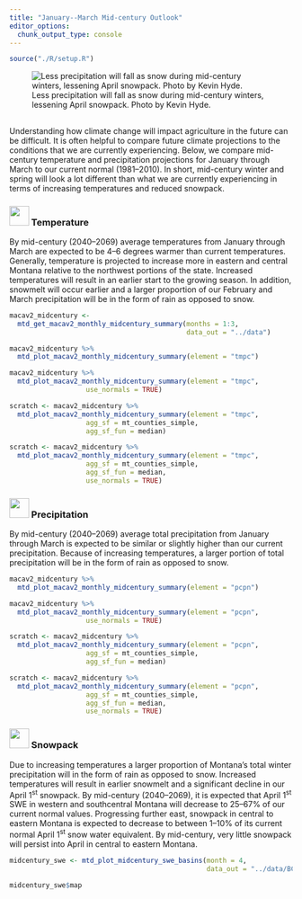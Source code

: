 ```yaml
---
title: "January--March Mid-century Outlook"
editor_options: 
  chunk_output_type: console
---
```


```r
source("./R/setup.R")
```

![Less precipitation will fall as snow during mid-century winters, lessening April snowpack. Photo by Kevin Hyde.](./img/Kevin_Hyde_dry.jpg)

## {- .tabset .tabset-fade .tabset-pills}

Understanding how climate change will impact agriculture in the future can be difficult. It is often helpful to compare future climate projections to the conditions that we are currently experiencing. Below, we compare mid-century temperature and precipitation projections for January through March to our current normal (1981--2010). In short, mid-century winter and spring will look a lot different than what we are currently experiencing in terms of increasing temperatures and reduced snowpack.

### <img src="icons/temperature.svg" width="35px"/> Temperature {-}

By mid-century (2040--2069) average temperatures from January through March are expected to be 4--6 degrees warmer than current temperatures. Generally, temperature is projected to increase more in eastern and central Montana relative to the northwest portions of the state. Increased temperatures will result in an earlier start to the growing season. In addition, snowmelt will occur earlier and a larger proportion of our February and March precipitation will be in the form of rain as opposed to snow.

```r

macav2_midcentury <- 
  mtd_get_macav2_monthly_midcentury_summary(months = 1:3,
                                            data_out = "../data")

```


```r
macav2_midcentury %>%
  mtd_plot_macav2_monthly_midcentury_summary(element = "tmpc")
```


```r
macav2_midcentury %>%
  mtd_plot_macav2_monthly_midcentury_summary(element = "tmpc",
                   use_normals = TRUE)
```


```r
scratch <- macav2_midcentury %>%
  mtd_plot_macav2_monthly_midcentury_summary(element = "tmpc",
                   agg_sf = mt_counties_simple,
                   agg_sf_fun = median)
```


```r
scratch <- macav2_midcentury %>%
  mtd_plot_macav2_monthly_midcentury_summary(element = "tmpc",
                   agg_sf = mt_counties_simple,
                   agg_sf_fun = median,
                   use_normals = TRUE)
```

### <img src="icons/precipitation.svg" width="35px"/> Precipitation {-}
By mid-century (2040--2069) average total precipitation from January through March is expected to be similar or slightly higher than our current precipitation. Because of increasing temperatures, a larger portion of total precipitation will be in the form of rain as opposed to snow.

```r
macav2_midcentury %>%
  mtd_plot_macav2_monthly_midcentury_summary(element = "pcpn")
```


```r
macav2_midcentury %>%
  mtd_plot_macav2_monthly_midcentury_summary(element = "pcpn",
                   use_normals = TRUE)
```


```r
scratch <- macav2_midcentury %>%
  mtd_plot_macav2_monthly_midcentury_summary(element = "pcpn",
                   agg_sf = mt_counties_simple,
                   agg_sf_fun = median)
```


```r
scratch <- macav2_midcentury %>%
  mtd_plot_macav2_monthly_midcentury_summary(element = "pcpn",
                   agg_sf = mt_counties_simple,
                   agg_sf_fun = median,
                   use_normals = TRUE)
```

### <img src="icons/swe.svg" width="35px"/> Snowpack {-}
Due to increasing temperatures a larger proportion of Montana’s total winter precipitation will in the form of rain as opposed to snow. Increased temperatures will result in earlier snowmelt and a significant decline in our April 1<sup>st</sup> snowpack. By mid-century (2040--2069), it is expected that April 1<sup>st</sup> SWE in western and southcentral Montana will decrease to 25–67% of our current normal values. Progressing further east, snowpack in central to eastern Montana is expected to decrease to between 1--10% of its current normal April 1<sup>st</sup> snow water equivalent. By mid-century, very little snowpack will persist into April in central to eastern Montana.

```r

midcentury_swe <- mtd_plot_midcentury_swe_basins(month = 4,
                                                 data_out = "../data/BCSD_mon_VIC")

midcentury_swe$map
```
